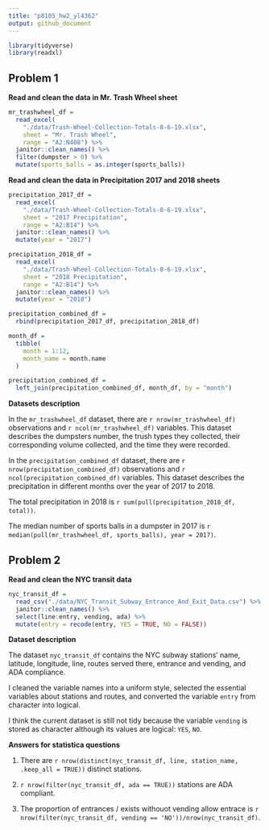```yaml
---
title: "p8105_hw2_yl4362"
output: github_document
---
```


```r
library(tidyverse)
library(readxl)
```

## Problem 1

**Read and clean the data in Mr. Trash Wheel sheet**
```r
mr_trashwheel_df = 
  read_excel(
    "./data/Trash-Wheel-Collection-Totals-8-6-19.xlsx", 
    sheet = "Mr. Trash Wheel", 
    range = "A2:N408") %>%
  janitor::clean_names() %>%
  filter(dumpster > 0) %>%
  mutate(sports_balls = as.integer(sports_balls))
```

**Read and clean the data in Precipitation 2017 and 2018 sheets**
```r
precipitation_2017_df = 
  read_excel(
    "./data/Trash-Wheel-Collection-Totals-8-6-19.xlsx",
    sheet = "2017 Precipitation",
    range = "A2:B14") %>%
  janitor::clean_names() %>%
  mutate(year = "2017")

precipitation_2018_df = 
  read_excel(
    "./data/Trash-Wheel-Collection-Totals-8-6-19.xlsx",
    sheet = "2018 Precipitation",
    range = "A2:B14") %>%
  janitor::clean_names() %>%
  mutate(year = "2018")

precipitation_combined_df =
  rbind(precipitation_2017_df, precipitation_2018_df)

month_df = 
  tibble(
    month = 1:12,
    month_name = month.name
  )

precipitation_combined_df = 
  left_join(precipitation_combined_df, month_df, by = "month")
```

**Datasets description**

In the `mr_trashwheel_df` dataset, there are `r nrow(mr_trashwheel_df)` observations and `r ncol(mr_trashwheel_df)` variables. This dataset describes the dumpsters number, the trush types they collected, their corresponding volume collected, and the time they were recorded.

In the `precipitation_combined_df` dataset, there are `r nrow(precipitation_combined_df)` observations and `r ncol(precipitation_combined_df)` variables. This dataset describes the precipitation in different months over the year of 2017 to 2018.

The total precipitation in 2018 is `r sum(pull(precipitation_2018_df, total))`.

The median number of sports balls in a dumpster in 2017 is `r median(pull(mr_trashwheel_df, sports_balls), year = 2017)`.

## Problem 2

**Read and clean the NYC transit data**

```r
nyc_transit_df = 
  read_csv("./data/NYC_Transit_Subway_Entrance_And_Exit_Data.csv") %>%
  janitor::clean_names() %>%
  select(line:entry, vending, ada) %>%
  mutate(entry = recode(entry, YES = TRUE, NO = FALSE))
```

**Dataset description**

The dataset `nyc_transit_df` contains the NYC subway stations' name, latitude, longitude, line, routes served there, entrance and vending, and ADA compliance. 

I cleaned the variable names into a uniform style, selected the essential variables about stations and routes, and converted the variable `entry` from character into logical.

I think the current dataset is still not tidy because the variable `vending` is stored as character although its values are logical: `YES`, `NO`.

**Answers for statistica questions**

1. There are `r nrow(distinct(nyc_transit_df, line, station_name, .keep_all = TRUE))` distinct stations.

2. `r nrow(filter(nyc_transit_df, ada == TRUE))` stations are ADA compliant.

3. The proportion of entrances / exists withouot vending allow entrace is `r nrow(filter(nyc_transit_df, vending == 'NO'))/nrow(nyc_transit_df)`.


